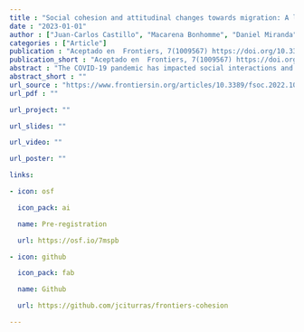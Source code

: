 ```yaml
---
title : "Social cohesion and attitudinal changes towards migration: A longitudinal perspective amid the COVID-19 pandemic"
date : "2023-01-01"
author : ["Juan-Carlos Castillo", "Macarena Bonhomme", "Daniel Miranda", "Julio Iturra"]
categories : ["Article"]
publication : "Aceptado en  Frontiers, 7(1009567) https://doi.org/10.3389/fsoc.2022.1009567"
publication_short : "Aceptado en  Frontiers, 7(1009567) https://doi.org/10.3389/fsoc.2022.1009567"
abstract : "The COVID-19 pandemic has impacted social interactions and coexistence around the globe in dimensions that go far beyond health issues. In the case of the Global South, the pandemic has developed along with growing migratory flows, generating actual and potential threats to social cohesion. In effect, migrants have historically served as ‘scapegoats’ for unexpected crises as a way to control and manage diversity. Chile is nowadays one of the main destination focus for migration in the Latin American region, where recently certain COVID-19 outbreaks in migrant housing have intensified discrimination. In such a context, there is a need for understanding how the pandemic has potentially changed the way local nationals perceive migrant neighbors in terms of a threat to national identity, labor market participation and conviviality. Drawing on the national social cohesion panel survey study ELSOC (2016-2021, N= 2927) the main aim of this paper is to analyze the changes in attitudes towards migrants over the last years and their relation with individual status and territorial factors. The results indicate that Chileans perceive Latin American and Caribbean migrants more negatively after the pandemic, particularly those respondents with lower educational levels and who live in increasingly multicultural neighborhoods with higher rates of migrant residents"
abstract_short : ""
url_source : "https://www.frontiersin.org/articles/10.3389/fsoc.2022.1009567/full"
url_pdf : "" 

url_project: ""

url_slides: ""

url_video: ""

url_poster: ""

links:

- icon: osf

  icon_pack: ai

  name: Pre-registration

  url: https://osf.io/7mspb

- icon: github

  icon_pack: fab

  name: Github

  url: https://github.com/jciturras/frontiers-cohesion

---
```

